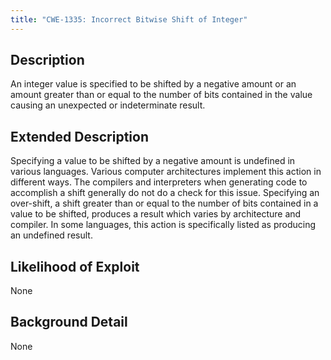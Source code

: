 ```yaml
---
title: "CWE-1335: Incorrect Bitwise Shift of Integer"
---
```


## Description
An integer value is specified to be shifted by a negative amount or an amount greater than or equal to the number of bits contained in the value causing an unexpected or indeterminate result.

## Extended Description

Specifying a value to be shifted by a negative amount is undefined in various languages. Various computer architectures implement this action in different ways. The compilers and interpreters when generating code to accomplish a shift generally do not do a check for this issue.
Specifying an over-shift, a shift greater than or equal to the number of bits contained in a value to be shifted, produces a result which varies by architecture and compiler. In some languages, this action is specifically listed as producing an undefined result.


## Likelihood of Exploit
None

## Background Detail
None
        